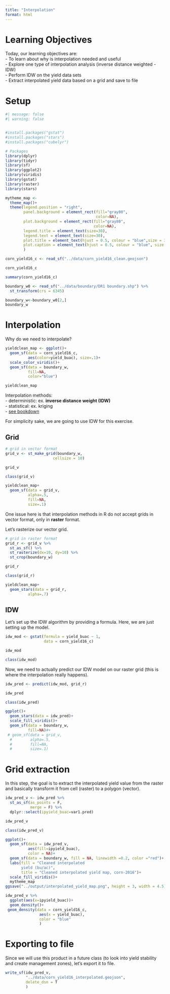 ```yaml
---
title: "Interpolation"
format: html
---
```


# Learning Objectives  
Today, our learning objectives are:  
- To learn about why is interpolation needed and useful  
- Explore one type of interpolation analysis (inverse distance weighted - IDW)  
- Perform IDW on the yield data sets  
- Extract interpolated yield data based on a grid and save to file  


# Setup  
```r
#| message: false
#| warning: false


#install.packages("gstat")
#install.packages("stars")
#install.packages("cubelyr")

# Packages
library(dplyr)
library(tidyr)
library(sf)
library(ggplot2)
library(viridis)
library(gstat)
library(raster)
library(stars)

```


```r
mytheme_map <- 
  theme_map()+
  theme(legend.position = "right",
        panel.background = element_rect(fill="gray80",
                                        color=NA),
        plot.background = element_rect(fill="gray80",
                                       color=NA),
        legend.title = element_text(size=30),
        legend.text = element_text(size=30),
        plot.title = element_text(hjust = 0.5, colour = "blue",size = 32),
        plot.caption = element_text(hjust = 0.5, colour = "blue", size = 28)
        )
```


```r
corn_yield16_c <- read_sf("../data/corn_yield16_clean.geojson")

corn_yield16_c
```

```r
summary(corn_yield16_c)
```


```r
boundary_w0 <- read_sf("../data/boundary/DR1 boundary.shp") %>%
  st_transform(crs = 6345)

boundary_w<-boundary_w0[2,]
boundary_w
```

# Interpolation  
Why do we need to interpolate?  

```r
yieldclean_map <- ggplot()+
  geom_sf(data = corn_yield16_c,
          aes(color=yield_buac), size=.1)+
  scale_color_viridis()+
  geom_sf(data = boundary_w,
          fill=NA,
          color="blue")

yieldclean_map
```

Interpolation methods:  
  - deterministic: ex. **inverse distance weight (IDW)**  
  - statistical: ex. kriging  
  - [see bookdown](http://132.72.155.230:3838/r/spatial-interpolation-of-point-data.html)  
  
For simplicity sake, we are going to use IDW for this exercise.  

## Grid
```r
# grid in vector format
grid_v <- st_make_grid(boundary_w, 
                     cellsize = 10) 

grid_v

class(grid_v)
```

```r
yieldclean_map+
  geom_sf(data = grid_v, 
          alpha=.5,
          fill=NA,
          size=.1)
```

One issue here is that interpolation methods in R do not accept grids in vector format, only in **raster** format.  

Let's rasterize our vector grid.  

```r
# grid in raster format 
grid_r <- grid_v %>%
  st_as_sf() %>%
  st_rasterize(dx=10, dy=10) %>%
  st_crop(boundary_w)

grid_r

class(grid_r)
```

```r
yieldclean_map+
  geom_stars(data = grid_r, 
          alpha=.7)
```

## IDW  
Let's set up the IDW algorithm by providing a formula. Here, we are just setting up the model.    
```r
idw_mod <- gstat(formula = yield_buac ~ 1,  
                 data = corn_yield16_c)

idw_mod

class(idw_mod)
```

Now, we need to actually predict our IDW model on our raster grid (this is where the interpolation really happens).  
```r
idw_pred <- predict(idw_mod, grid_r)

idw_pred

class(idw_pred)
```

```r
ggplot()+
  geom_stars(data = idw_pred)+
  scale_fill_viridis()+
  geom_sf(data = boundary_w,
          fill=NA)#+
 # geom_sf(data = grid_v, 
  #        alpha=.5,
  #        fill=NA,
  #        size=.1)

```

# Grid extraction  
In this step, the goal is to extract the interpolated yield value from the raster and basically transform it from cell (raster) to a polygon (vector).  

```r
idw_pred_v <- idw_pred %>%
  st_as_sf(as_points = F, 
           merge = F) %>%
  dplyr::select(ipyield_buac=var1.pred)

idw_pred_v

class(idw_pred_v)
```

```r
ggplot()+
  geom_sf(data = idw_pred_v,
          aes(fill=ipyield_buac),
          color = NA)+
  geom_sf(data = boundary_w, fill = NA, linewidth =0.2, color ="red")+
  labs(fill = "Cleaned interpolated
       yield (bu/ac)",
       title = "Cleaned interpolated yield map, corn-2016")+
  scale_fill_viridis()+
  mytheme_map
ggsave("../output/interpolated_yield_map.png", height = 3, width = 4.5)

```

```r
idw_pred_v %>%
  ggplot(aes(x=ipyield_buac))+
  geom_density()+
 geom_density(data = corn_yield16_c,
               aes(x = yield_buac),
               color = "blue"
               )
```

# Exporting to file  

Since we will use this product in a future class (to look into yield stability and create management zones), let's export it to file.  

```r
write_sf(idw_pred_v,
         "../data/corn_yield16_interpolated.geojson",
         delete_dsn = T
         )
```
